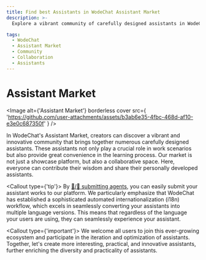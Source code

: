 ```yaml
---
title: Find best Assistants in WodeChat Assistant Market
description: >-
  Explore a vibrant community of carefully designed assistants in WodeChat's Assistant Market. Contribute your wisdom and share your personally developed assistants in this collaborative space.

tags:
  - WodeChat
  - Assistant Market
  - Community
  - Collaboration
  - Assistants
---
```


# Assistant Market

<Image
  alt={'Assistant Market'}
  borderless
  cover
  src={
'https://github.com/user-attachments/assets/b3ab6e35-4fbc-468d-af10-e3e0c687350f'
}
/>

In WodeChat's Assistant Market, creators can discover a vibrant and innovative community that brings together numerous carefully designed assistants. These assistants not only play a crucial role in work scenarios but also provide great convenience in the learning process. Our market is not just a showcase platform, but also a collaborative space. Here, everyone can contribute their wisdom and share their personally developed assistants.

<Callout type={'tip'}>
  By [🤖/🏪 submitting agents](https://github.com/lobehub/lobe-chat-agents), you can easily submit
  your assistant works to our platform. We particularly emphasize that WodeChat has established a
  sophisticated automated internationalization (i18n) workflow, which excels in seamlessly
  converting your assistants into multiple language versions. This means that regardless of the
  language your users are using, they can seamlessly experience your assistant.
</Callout>

<Callout type={'important'}>
  We welcome all users to join this ever-growing ecosystem and participate in the iteration and
  optimization of assistants. Together, let's create more interesting, practical, and innovative
  assistants, further enriching the diversity and practicality of assistants.
</Callout>
